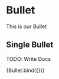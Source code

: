 
<Meta title="components/atoms/Bullet" decorators={[withDesign]} />

# Bullet

This is our Bullet

## Single Bullet

TODO: Write Docs

<Canvas>
  <Story
    name="Bullet"
    parameters={{
      design: {
        type: 'figma',
        url: '',
      },
    }}
    args={{
      content: 'Benefit benefit benefit',
      className: '',
    }}
  >
    {Bullet.bind({})}
  </Story>
</Canvas>

<ArgsTable of={Bullet} />
